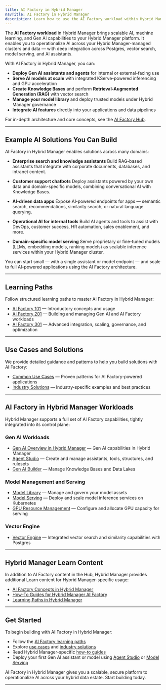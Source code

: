 ```yaml
---
title: AI Factory in Hybrid Manager
navTitle: AI Factory in Hybrid Manager
description: Learn how to use the AI Factory workload within Hybrid Manager (Hybrid Manager AI Factory), including Gen AI, model serving, vector search, and knowledge bases. Explore learning paths, use cases, and Hybrid Manager-specific capabilities.
---
```


The **AI Factory workload** in Hybrid Manager brings scalable AI, machine learning, and Gen AI capabilities to your Hybrid Manager platform. It enables you to operationalize AI across your Hybrid Manager-managed clusters and data — with deep integration across Postgres, vector search, model serving, and AI assistants.

With AI Factory in Hybrid Manager, you can:

-   **Deploy Gen AI assistants and agents** for internal or external-facing use
-   **Serve AI models at scale** with integrated KServe-powered inferencing and GPU acceleration
-   **Create Knowledge Bases** and perform **Retrieval-Augmented Generation (RAG)** with vector search
-   **Manage your model library** and deploy trusted models under Hybrid Manager governance
-   **Integrate AI features** directly into your applications and data pipelines

For in-depth architecture and core concepts, see the [AI Factory Hub](../ai-factory/).

* * *

## Example AI Solutions You Can Build

AI Factory in Hybrid Manager enables solutions across many domains:

-   **Enterprise search and knowledge assistants**
    Build RAG-based assistants that integrate with corporate documents, databases, and intranet content.

-   **Customer support chatbots**
    Deploy assistants powered by your own data and domain-specific models, combining conversational AI with Knowledge Bases.

-   **AI-driven data apps**
    Expose AI-powered endpoints for apps — semantic search, recommendations, similarity search, or natural language querying.

-   **Operational AI for internal tools**
    Build AI agents and tools to assist with DevOps, customer success, HR automation, sales enablement, and more.

-   **Domain-specific model serving**
    Serve proprietary or fine-tuned models (LLMs, embedding models, ranking models) as scalable inference services within your Hybrid Manager cluster.

You can start small — with a single assistant or model endpoint — and scale to full AI-powered applications using the AI Factory architecture.

* * *

## Learning Paths

Follow structured learning paths to master AI Factory in Hybrid Manager:

-   [AI Factory 101](/edb-postgres-ai/1.2/ai-factory/learn/paths/101/) — Introductory concepts and usage
-   [AI Factory 201](/edb-postgres-ai/1.2/ai-factory/learn/paths/201/) — Building and managing Gen AI and AI Factory workloads
-   [AI Factory 301](/edb-postgres-ai/1.2/ai-factory/learn/paths/301/) — Advanced integration, scaling, governance, and optimization

* * *

## Use Cases and Solutions

We provide detailed guidance and patterns to help you build solutions with AI Factory:

-   [Common Use Cases](/edb-postgres-ai/1.2/ai-factory/learn/use-cases/) — Proven patterns for AI Factory-powered applications
-   [Industry Solutions](/edb-postgres-ai/1.2/ai-factory/learn/solutions/) — Industry-specific examples and best practices

* * *

## AI Factory in Hybrid Manager Workloads

Hybrid Manager supports a full set of AI Factory capabilities, tightly integrated into its control plane:

### Gen AI Workloads

-   [Gen AI Overview in Hybrid Manager](./gen-ai/) — Gen AI capabilities in Hybrid Manager
-   [Agent Studio](./gen-ai/agent-studio.mdx) — Create and manage assistants, tools, structures, and rulesets
-   [Gen AI Builder](./gen-ai/builder.mdx) — Manage Knowledge Bases and Data Lakes

### Model Management and Serving

-   [Model Library](/edb-postgres-ai/1.2/ai-factory/model/library/) — Manage and govern your model assets
-   [Model Serving](/edb-postgres-ai/1.2/ai-factory/model/serving/) — Deploy and scale model inference services on Kubernetes
-   [GPU Resource Management](./model/gpu.mdx) — Configure and allocate GPU capacity for serving

### Vector Engine

-   [Vector Engine](../../ai-factory/vector-engine/) — Integrated vector search and similarity capabilities with Postgres

* * *

## Hybrid Manager Learn Content

In addition to AI Factory content in the Hub, Hybrid Manager provides additional Learn content for Hybrid Manager-specific usage:

-   [AI Factory Concepts in Hybrid Manager](../../ai-factory/learn/explained/ai-factory-concepts.mdx)
-   [How-To Guides for Hybrid Manager AI Factory](./learn/how-to/)
-   [Learning Paths in Hybrid Manager](./learn/paths/)

* * *

## Get Started

To begin building with AI Factory in Hybrid Manager:

-   Follow the [AI Factory learning paths](./learn/paths/)
-   Explore [use cases](../../ai-factory/learn/use-cases.mdx) and [industry solutions](../../ai-factory/learn/solutions.mdx)
-   Read Hybrid Manager-specific [how-to guides](./learn/how-to/)
-   Deploy your first Gen AI assistant or model using [Agent Studio](./gen-ai/agent-studio.mdx) or [Model Serving](./model/serving.mdx)

AI Factory in Hybrid Manager gives you a scalable, secure platform to operationalize AI across your hybrid data estate. Start building today.

* * *
